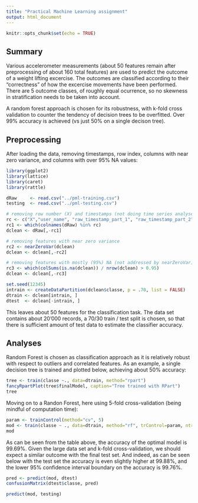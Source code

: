 ```yaml
---
title: "Practical Machine Learning assignment"
output: html_document
---
```


```r
knitr::opts_chunk$set(echo = TRUE)
```

## Summary

Various accelerometer measurements (about 50 features remain after preprocessing of about 160 total features) are used to predict the outcome of a weight lifting excercise. The outcomes are classified according to their "correctness" of how the excercise movements have been performed.  There are 5 outcome classes, of roughly equal ocurrence, so no skewness in stratification needs to be taken into account. 

A random forest approach is chosen for its robustness, with k-fold cross validation to counter the tendency of decision trees to be overfitted. Over 99% accuracy is achieved (vs just 50% on a single decison tree).

## Preprocessing
After loading the data, removing timestamps, row index, columns with near zero variance, and columns with over 95% NA values:  

```r
library(ggplot2)
library(lattice)
library(caret)
library(rattle)

dRaw     <- read.csv("../pml-training.csv")
testing  <- read.csv("../pml-testing.csv")

# removing row number (X) and timestamps (not doing time series analyses here)
rc <- c("X","user_name", "raw_timestamp_part_1", "raw_timestamp_part_2", "cvtd_timestamp")
rc1 <- which(colnames(dRaw) %in% rc)
dclean <- dRaw[,-rc1]

# removing features with near zero variance
rc2 <- nearZeroVar(dclean)
dclean <- dclean[,-rc2]

# removing features with mostly (95%) NA (not addressed by nearZeroVar)
rc3 <- which(colSums(is.na(dclean)) / nrow(dclean) > 0.95)
dclean <- dclean[,-rc3]

set.seed(12345)
intrain <- createDataPartition(dclean$classe, p = .70, list = FALSE)
dtrain <- dclean[intrain, ]
dtest  <- dclean[-intrain, ]
```

This leaves about 50 features for the classification task. The data set contains about 20'000 records, a 70/30 train / test split is chosen, so that there is sufficient amount of test data to estimate the classifier accuracy.

## Analyses

Random Forest is chosen as classification approach as it is relatively robust with respect to outliers and correlated features.  As an example, a single decision tree is trained and plotted below, achieving about 50% accuracy: 
```r
tree <- train(classe ~., data=dtrain, method="rpart")
fancyRpartPlot(tree$finalModel, caption="Tree trained with RPart")
tree
```

Moving on to a Randon Forest, here using 5-fold cross-validation (being mindful of computation time):
```r
param <- trainControl(method="cv", 5)
mod <- train(classe ~ ., data=dtrain, method="rf", trControl=param, ntree=200)
mod
```

As can be seen from the table above, the accuracy of the optimal model is 99.69%.  Given the large data set and k-fold cross-validation, we should expect a similar outcome with the final test set. And indeed, as can be seen below with the test set the accuracy is even slightly higher at 99.88%, and the lower 95% confidence interval boundary on the accuracy is 99.76%.   

```r
pred <- predict(mod, dtest)
confusionMatrix(dtest$classe, pred)
```


```r
predict(mod, testing)
```

